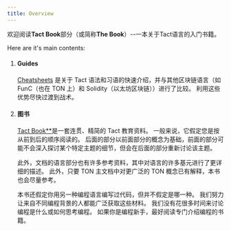 ```yaml
---
title: Overview
---
```



欢迎阅读**Tact Book**部分（或简称**The Book**）--一本关于Tact语言的入门书籍。

Here are it's main contents:

<Steps>

1. #### Guides

   [Cheatsheets](/book/cs/from-func) 是关于 Tact 语法和习语的快速介绍，并与其他区块链语言（如 FunC（也在 TON 上）和 Solidity（以太坊区块链））进行了比较。 利用这些优势尽快过渡到战术。

   <Cards>
     <Cards.Card
       arrow
       title="Go to the first cheatsheet"
       href="/book/cs/from-func"
     />
   </Cards>

2. #### 图书

   [Tact Book\*\*](/book/types)是一套连贯、精简的 Tact 教育资料。 一般来说，它假定您是按从前到后的顺序阅读的。 后面的部分以前面部分的概念为基础，前面的部分可能不会深入探讨某个特定主题的细节，但会在后面的部分重新讨论该主题。

   此外，文档的语言部分也有许多参考资料，其中对语言的许多基元进行了更详细的描述。 此外，只要 TON 主文档中对更广泛的 TON 概念已有解释，本书也会尽量参考。

   本书还假定你用另一种编程语言编写过代码，但并不假定是哪一种。 我们努力让来自不同编程背景的人都能广泛获取这些材料。 我们没有花很多时间来讨论编程是什么或如何思考编程。 如果你是编程新手，最好阅读专门介绍编程的书籍。

   <Cards>
     <Cards.Card
       arrow
       title="Go to the Tools"
       href="/ecosystem/tools/overview"
     />
   </Cards>

</Steps>
